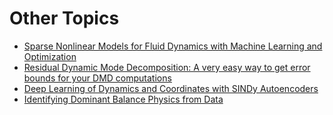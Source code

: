 # Other Topics

- [Sparse Nonlinear Models for Fluid Dynamics with Machine Learning and Optimization](https://www.youtube.com/watch?v=z_CZ_VyMDXE&ab_channel=SteveBrunton)
- [Residual Dynamic Mode Decomposition: A very easy way to get error bounds for your DMD computations](https://www.youtube.com/watch?v=Dc2OYDVp43I&ab_channel=SteveBrunton)
- [Deep Learning of Dynamics and Coordinates with SINDy Autoencoders](https://www.youtube.com/watch?v=WHhDgxkiR9c&t=255s&ab_channel=SteveBrunton)
- [Identifying Dominant Balance Physics from Data](https://www.youtube.com/watch?v=U6eZOzHLSM0&list=PLMrJAkhIeNNRK8orLUJL86k7BcuVX11dl&index=4&ab_channel=SteveBrunton)